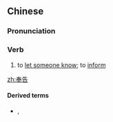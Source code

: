 ==Chinese==
{{zh-forms}}

===Pronunciation===
{{zh-pron
|m=fènggào
|cat=v
}}

===Verb===
{{zh-verb}}

# to [[let someone know]]; to [[inform]]

[[zh:奉告]]

====Derived terms====
* {{l|cmn|無可奉告}}, {{l|cmn|无可奉告|tr=wúkěfènggào}}